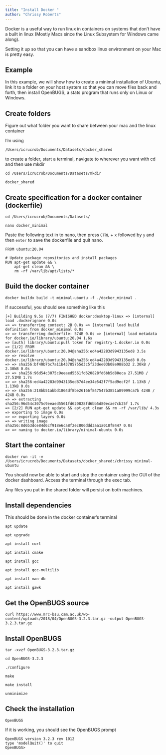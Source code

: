 ```yaml
---
title: "Install Docker "
author: "Chrissy Roberts"
---
```


Docker is a useful way to run linux in containers on systems that don't have a built in linux (Mostly Macs since the Linux Subsystem for Windows came along).

Setting it up so that you can have a sandbox linux environment on your Mac is pretty easy.

## Example

In this example, we will show how to create a minimal installation of Ubuntu, link it to a folder on your host system so that you can move files back and forth, then install OpenBUGS, a stats program that runs only on Linux or Windows.

## Create folders

Figure out what folder you want to share between your mac and the linux container

I'm using

`/Users/icrucrob/Documents/Datasets/docker_shared`

to create a folder, start a terminal, navigate to wherever you want with cd and then use mkdir

`cd /Users/icrucrob/Documents/Datasets/mkdir`

`docker_shared`

## Create specification for a docker container (dockerfile)

`cd /Users/icrucrob/Documents/Datasets/`

`nano docker_minimal`

Paste the following text in to nano, then press `CTRL` + `x` followed by `y` and then `enter` to save the dockerfile and quit nano.

```         
FROM ubuntu:20.04

# Update package repositories and install packages
RUN apt-get update && \
    apt-get clean && \
    rm -rf /var/lib/apt/lists/*
```

## Build the docker container

`docker buildx build -t minimal-ubuntu -f ./docker_minimal .`

If successful, you should see something like this

```         
[+] Building 9.5s (7/7) FINISHED docker:desktop-linux => [internal] load .dockerignore 0.0s 
=> => transferring context: 2B 0.0s => [internal] load build definition from docker_minimal 0.0s 
=> => transferring dockerfile: 574B 0.0s => [internal] load metadata for docker.io/library/ubuntu:20.04 1.6s 
=> [auth] library/ubuntu:pull token for registry-1.docker.io 0.0s 
=> [1/2] FROM docker.io/library/ubuntu:20.04@sha256:ed4a42283d9943135ed8 3.5s 
=> => resolve docker.io/library/ubuntu:20.04@sha256:ed4a42283d9943135ed8 0.0s 
=> => sha256:bf40b7bc7a11b43785755d3c5f23dee03b08e988b32 2.30kB / 2.30kB 0.0s 
=> => sha256:96d54c3075c9eeaed5561fd620828fd6bb5d80eca 27.51MB / 27.51MB 1.7s 
=> => sha256:ed4a42283d9943135ed87d4ee34e542f7f5ad9ecf2f 1.13kB / 1.13kB 0.0s 
=> => sha256:218bb51abbd1864df8be26166f847547b3851a89999ca7b 424B / 424B 0.0s 
=> => extracting sha256:96d54c3075c9eeaed5561fd620828fd6bb5d80ecae7cb25f 1.7s 
=> [2/2] RUN apt-get update && apt-get clean && rm -rf /var/lib/ 4.3s 
=> exporting to image 0.0s 
=> => exporting layers 0.0s 
=> => writing image sha256:8d6b3dce84d6cf918e6ca8f2ec806ddd3aa1a018f8447 0.0s 
=> => naming to docker.io/library/minimal-ubuntu 0.0s
```

## Start the container

`docker run -it -v /Users/icrucrob/Documents/Datasets/docker_shared:/chrissy minimal-ubuntu`

You should now be able to start and stop the container using the GUI of the docker dashboard. Access the terminal through the exec tab.

Any files you put in the shared folder will persist on both machines.

## Install dependencies

This should be done in the docker container's terminal

`apt update`

`apt upgrade`

`apt install curl`

`apt install cmake`

`apt install gcc`

`apt install gcc-multilib`

`apt install man-db`

`apt install gawk`

## Get the OpenBUGS source

`curl https://www.mrc-bsu.cam.ac.uk/wp-content/uploads/2018/04/OpenBUGS-3.2.3.tar.gz –output OpenBUGS-3.2.3.tar.gz`

## Install OpenBUGS

`tar -xvzf OpenBUGS-3.2.3.tar.gz`

`cd OpenBUGS-3.2.3`

`./configure`

`make`

`make install`

`unminimize`

## Check the installation

`OpenBUGS`

If it is working, you should see the OpenBUGS prompt

```         
OpenBUGS version 3.2.3 rev 1012
type 'modelQuit()' to quit
OpenBUGS> 
```
